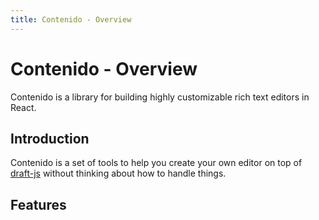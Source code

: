 ```yaml
---
title: Contenido - Overview
---
```


# Contenido - Overview

Contenido is a library for building highly customizable rich text editors in React.

## Introduction

Contenido is a set of tools to help you create your own editor on top of [draft-js]('https://github.com/facebookarchive/draft-js') without thinking about how to handle things.

## Features
